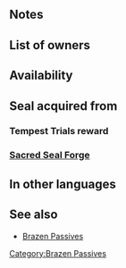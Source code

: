 {{SkillPage Tabs}}{{Passive
|type=A
|exclusive=0
|1name=Brazen Spd/Def 1
|1tagid=SID_速さ守備の大覚醒1
|1promotionRarity=4
|1promotionTier=1
|alt1name=Brazen Spd Def 1
|1effect=At start of combat, if unit's HP ≤ 80%, grants Spd/Def+3 during combat.
|1required=-
|1cost=60
|2name=Brazen Spd/Def 2
|2tagid=SID_速さ守備の大覚醒2
|2promotionRarity=5
|2promotionTier=1
|alt2name=Brazen Spd Def 2
|2effect=At start of combat, if unit's HP ≤ 80%, grants Spd/Def+5 during combat.
|2cost=120
|3name=Brazen Spd/Def 3
|3tagid=SID_速さ守備の大覚醒3
|alt3name=Brazen Spd Def 3
|3effect=At start of combat, if unit's HP ≤ 80%, grants Spd/Def+7 during combat.
|3cost=240
|canUseMove={{MoveList|all}}
|canUseWeapon={{WeaponList|all}}
|properties=random_owner
}}
==Notes==
{{Combat boosts}}
==List of owners==
{{Skill Hero List}}
==Availability==
{{PassiveFocusList}}
{{PassiveDistributionList}}
{{PassiveCombatManualList}}
==Seal acquired from==
===Tempest Trials reward===
{{Tempest Trials seal reward}}
===[[Sacred Seal Forge]]===
{{SealCosts
|seals=Brazen Spd/Def 1;Brazen Spd/Def 2;Brazen Spd/Def 3
|badgeColor=Verdant
|costs1=20;100;20
|costs2=60;200;50
|costs3=400;1000;100
}}

==In other languages==
{{OtherLanguages
|english=Brazen Spd/Def
|japanese=速さ守備の大覚醒
|german=Ges./Ver. erh.
|spanishEU=Altivez Vel/Def
|spanishLA=Altivez Vel./Def.
|french=Essor Vit/Déf
|italian=Vel/Dif sfront.
|chineseTW=速度防守大覺醒
|portuguese=Brio Vel./Def.
}}
==See also==
* [[Brazen Passives]]
{{Seals Navbox}}
{{Passives Navbox|A}}
[[Category:Brazen Passives]]